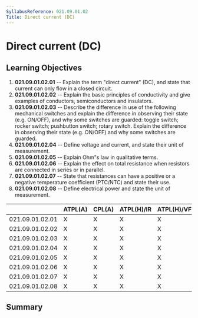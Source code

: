 ```yaml
---
SyllabusReference: 021.09.01.02
Title: Direct current (DC)
---
```


# Direct current (DC)

## Learning Objectives

1.  **021.09.01.02.01** -- Explain the term "direct current" (DC), and state
    that current can only flow in a closed circuit.
2.  **021.09.01.02.02** -- Explain the basic principles of conductivity and give
    examples of conductors, semiconductors and insulators.
3.  **021.09.01.02.03** -- Describe the difference in use of the following
    mechanical switches and explain the difference in observing their state
    (e.g. ON/OFF), and why some switches are guarded: toggle switch; rocker
    switch; pushbutton switch; rotary switch. Explain the difference in
    observing their state (e.g. ON/OFF) and why some switches are guarded.
4.  **021.09.01.02.04** -- Define voltage and current, and state their unit of
    measurement.
5.  **021.09.01.02.05** -- Explain Ohm"s law in qualitative terms.
6.  **021.09.01.02.06** -- Explain the effect on total resistance when resistors
    are connected in series or in parallel.
7.  **021.09.01.02.07** -- State that resistances can have a positive or a
    negative temperature coefficient (PTC/NTC) and state their use.
8.  **021.09.01.02.08** -- Define electrical power and state the unit of
    measurement.

|                 | ATPL(A) | CPL(A) | ATPL(H)/IR | ATPL(H)/VFR | CPL(H) | IR  | CBIR(A) |
| --------------- | ------- | ------ | ---------- | ----------- | ------ | --- | ------- |
| 021.09.01.02.01 | X       | X      | X          | X           | X      |     |         |
| 021.09.01.02.02 | X       | X      | X          | X           | X      |     |         |
| 021.09.01.02.03 | X       | X      | X          | X           | X      |     |         |
| 021.09.01.02.04 | X       | X      | X          | X           | X      |     |         |
| 021.09.01.02.05 | X       | X      | X          | X           | X      |     |         |
| 021.09.01.02.06 | X       | X      | X          | X           | X      |     |         |
| 021.09.01.02.07 | X       | X      | X          | X           | X      |     |         |
| 021.09.01.02.08 | X       | X      | X          | X           | X      |     |         |

## Summary
